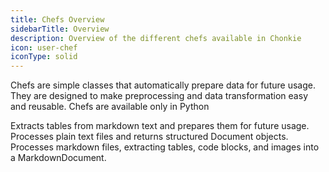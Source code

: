 ```yaml
---
title: Chefs Overview
sidebarTitle: Overview
description: Overview of the different chefs available in Chonkie
icon: user-chef
iconType: solid
---
```


Chefs are simple classes that automatically prepare data for future usage. They are designed to make preprocessing and data transformation easy and reusable.
<Info> Chefs are available only in Python </Info>

<CardGroup cols={3}>
  <Card title="TableChef" icon="table" href="/oss/chefs/tablechef">
    Extracts tables from markdown text and prepares them for future usage.
  </Card>
  <Card title="TextChef" icon="file" href="/oss/chefs/textchef">
    Processes plain text files and returns structured Document objects.
  </Card>
  <Card title="MarkdownChef" icon="markdown" href="/oss/chefs/markdownchef">
    Processes markdown files, extracting tables, code blocks, and images into a
    MarkdownDocument.
  </Card>
</CardGroup>

